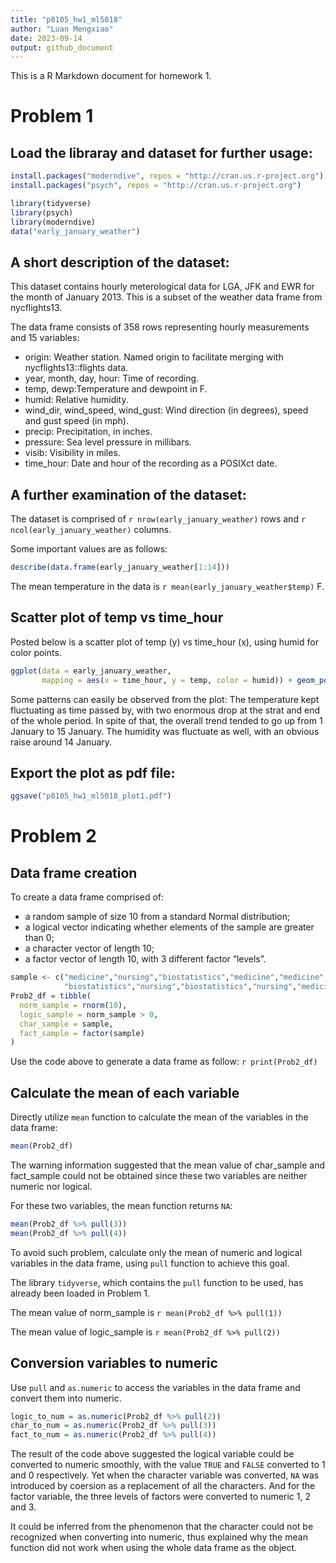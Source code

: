 ```yaml
---
title: "p8105_hw1_ml5018"
author: "Luan Mengxiao"
date: 2023-09-14
output: github_document
---
```


This is a R Markdown document for homework 1.

# Problem 1

## Load the libraray and dataset for further usage:

```r
install.packages("moderndive", repos = "http://cran.us.r-project.org")
install.packages("psych", repos = "http://cran.us.r-project.org")
```

```r
library(tidyverse)
library(psych)
library(moderndive)
data("early_january_weather")
```

## A short description of the dataset:

This dataset contains hourly meterological data for LGA, JFK and EWR for the month of January 2013. This is a subset of the weather data frame from nycflights13.

The data frame consists of 358 rows representing hourly measurements and 15 variables:

* origin: Weather station. Named origin to facilitate merging with nycflights13::flights data.
* year, month, day, hour: Time of recording.
* temp, dewp:Temperature and dewpoint in F.
* humid: Relative humidity.
* wind_dir, wind_speed, wind_gust: Wind direction (in degrees), speed and gust speed (in mph).
* precip: Precipitation, in inches.
* pressure: Sea level pressure in millibars.
* visib: Visibility in miles.
* time_hour: Date and hour of the recording as a POSIXct date.

## A further examination of the dataset:

The dataset is comprised of `r nrow(early_january_weather)` rows and `r ncol(early_january_weather)` columns.


Some important values are as follows:

```r
describe(data.frame(early_january_weather[1:14]))
```

The mean temperature in the data is `r mean(early_january_weather$temp)` F.

## Scatter plot of temp vs time_hour

Posted below is a scatter plot of temp (y) vs time_hour (x), using humid for color points.

```r
ggplot(data = early_january_weather, 
       mapping = aes(x = time_hour, y = temp, color = humid)) + geom_point()
```

Some patterns can easily be observed from the plot: 
The temperature kept fluctuating as time passed by, with two enormous drop at the strat and end of the whole period. In spite of that, the overall trend tended to go up from 1 January to 15 January.
The humidity was fluctuate as well, with an obvious raise around 14 January.

## Export the plot as pdf file:

```r
ggsave("p8105_hw1_ml5018_plot1.pdf")
```

# Problem 2

## Data frame creation

To create a data frame comprised of:

* a random sample of size 10 from a standard Normal distribution;
* a logical vector indicating whether elements of the sample are greater than 0;
* a character vector of length 10;
* a factor vector of length 10, with 3 different factor “levels”.

```r
sample <- c("medicine","nursing","biostatistics","medicine","medicine",
            "biostatistics","nursing","biostatistics","nursing","medicine")
Prob2_df = tibble(
  norm_sample = rnorm(10),
  logic_sample = norm_sample > 0,
  char_sample = sample,
  fact_sample = factor(sample)
)
```

Use the code above to generate a data frame as follow:
`r print(Prob2_df)`

## Calculate the mean of each variable

Directly utilize `mean` function to calculate the mean of the variables in the data frame:

```r
mean(Prob2_df)
```

The warning information suggested that the mean value of char_sample and fact_sample could not be obtained since these two variables are neither numeric nor logical.

For these two variables, the mean function returns `NA`:

```r
mean(Prob2_df %>% pull(3))
mean(Prob2_df %>% pull(4))
```

To avoid such problem, calculate only the mean of numeric and logical variables in the data frame, using `pull` function to achieve this goal.

The library `tidyverse`, which contains the `pull` function to be used, has already been loaded in Problem 1.

The mean value of norm_sample is `r mean(Prob2_df %>% pull(1))`

The mean value of logic_sample is `r mean(Prob2_df %>% pull(2))`

## Conversion variables to numeric

Use `pull` and `as.numeric` to access the variables in the data frame and convert them into numeric.

```r
logic_to_num = as.numeric(Prob2_df %>% pull(2))
char_to_num = as.numeric(Prob2_df %>% pull(3))
fact_to_num = as.numeric(Prob2_df %>% pull(4))
```

The result of the code above suggested the logical variable could be converted to numeric smoothly, with the value `TRUE` and `FALSE` converted to 1 and 0 respectively.
Yet when the character variable was converted, `NA` was introduced by coersion as a replacement of all the characters.
And for the factor variable, the three levels of factors were converted to numeric 1, 2 and 3.

It could be inferred from the phenomenon that the character could not be recognized when converting into numeric, thus explained why the mean function did not work when using the whole data frame as the object.